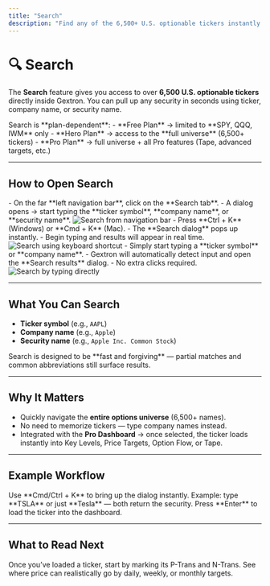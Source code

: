 ```yaml
---
title: "Search"
description: "Find any of the 6,500+ U.S. optionable tickers instantly in Gextron."
---
```


# 🔍 Search

The **Search** feature gives you access to over **6,500 U.S. optionable tickers** directly inside Gextron. You can pull up any security in seconds using ticker, company name, or security name.

<Callout type="info">
Search is **plan-dependent**:  
- **Free Plan** → limited to **SPY, QQQ, IWM** only  
- **Hero Plan** → access to the **full universe** (6,500+ tickers)  
- **Pro Plan** → full universe + all Pro features (Tape, advanced targets, etc.)
</Callout>

---

## How to Open Search

<Tabs>
  <Tab title="Navigation Bar">
    - On the far **left navigation bar**, click on the **Search tab**.  
    - A dialog opens → start typing the **ticker symbol**, **company name**, or **security name**.  
    <img src="/images/search/nav-search.png" alt="Search from navigation bar" />
  </Tab>

  <Tab title="Keyboard Shortcut">
    - Press **Ctrl + K** (Windows) or **Cmd + K** (Mac).  
    - The **Search dialog** pops up instantly.  
    - Begin typing and results will appear in real time.  
    <img src="/images/search/shortcut-search.png" alt="Search using keyboard shortcut" />
  </Tab>

  <Tab title="Inline Typing">
    - Simply start typing a **ticker symbol** or **company name**.  
    - Gextron will automatically detect input and open the **Search results** dialog.  
    - No extra clicks required.  
    <img src="/images/search/inline-search.png" alt="Search by typing directly" />
  </Tab>
</Tabs>

---

## What You Can Search

- **Ticker symbol** (e.g., `AAPL`)  
- **Company name** (e.g., `Apple`)  
- **Security name** (e.g., `Apple Inc. Common Stock`)  

<Callout type="info">
Search is designed to be **fast and forgiving** — partial matches and common abbreviations still surface results.
</Callout>

---

## Why It Matters

- Quickly navigate the **entire options universe** (6,500+ names).  
- No need to memorize tickers — type company names instead.  
- Integrated with the **Pro Dashboard** → once selected, the ticker loads instantly into Key Levels, Price Targets, Option Flow, or Tape.  

---

## Example Workflow

<Steps>
  <Step title="Open Search">
    Use **Cmd/Ctrl + K** to bring up the dialog instantly.
  </Step>
  <Step title="Type a symbol or name">
    Example: type **TSLA** or just **Tesla** — both return the security.
  </Step>
  <Step title="Select from results">
    Press **Enter** to load the ticker into the dashboard.
  </Step>
</Steps>

---

## What to Read Next

<Columns cols={2}>
  <Card title="Key Levels" icon="ruler-horizontal" href="/features/key-levels">
    Once you’ve loaded a ticker, start by marking its P-Trans and N-Trans.
  </Card>
  <Card title="Price Targets" icon="bullseye" href="/features/price-targets">
    See where price can realistically go by daily, weekly, or monthly targets.
  </Card>
</Columns>

